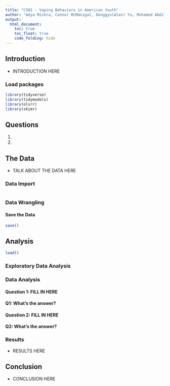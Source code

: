 ```yaml
---
title: "CS02 - Vaping Behaviors in American Youth"
author: "Adya Mishra, Connor McManigal, Donggyu(Alex) Yu, Mohamed Abdilahi - Data Dream Team"
output: 
  html_document:
    toc: true
    toc_float: true
    code_folding: hide
---
```


## Introduction
- INTRODUCTION HERE

### Load packages
```r
library(tidyverse)
library(tidymodels)
library(olsrr)
library(skimr)
```

## Questions

1. 

2. 

## The Data
- TALK ABOUT THE DATA HERE

### Data Import
```r

```

### Data Wrangling


#### Save the Data
```r
save()
```


## Analysis
```r
load()
```

### Exploratory Data Analysis


### Data Analysis

#### Question 1: FILL IN HERE


#### Q1: What's the answer?


#### Question 2: FILL IN HERE


#### Q2: What's the answer?


### Results
- RESULTS HERE

## Conclusion
- CONCLUSION HERE
